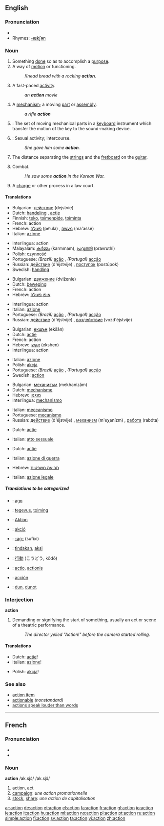 ==English==

===Pronunciation===
*{{audio|en-us-action.ogg|Audio (US)}}
*Rhymes: [[Rhymes:English:-ækʃən|-ækʃən]]

===Noun===
{{en-noun}} 

# Something [[done]] so as to accomplish a [[purpose]].
# A way of [[motion]] or functioning.
#: ''Knead bread with a rocking '''action'''.''
# A fast-paced [[activity]].
#: ''an '''action''' movie''
# A [[mechanism]]; a moving [[part]] or [[assembly]].
#: ''a rifle '''action'''''
#{{music}}: The set of moving mechanical parts in a [[keyboard]] instrument which transfer the motion of the key to the sound-making device.
# {{slang}}: Sexual activity; intercourse.
#: ''She gave him some '''action'''.''
#The distance separating the [[strin]]gs and the [[fretboard]] on the [[guitar]].
# {{military}} Combat.
#:''He saw some '''action''' in the Korean War.''
# {{law}} A [[charge]] or other process in a law court.

====Translations====
{{top|Something done so as to accomplish a purpose}}
*Bulgarian: [[действие]] (dejstvie) {{n}}
*Dutch: [[handeling]] {{f}}, [[actie]] {{f}}
*Finnish: [[teko]], [[toimenpide]], [[toiminta]]
*French: action {{f}}
*Hebrew: [[פעולה]] (pe‘ula) {{f}}, [[מעשה]] (ma'asse) {{m}}
*Italian: [[azione]] {{f}}
{{mid}}
*Interlingua: action
*Malayalam: [[കര്‍മ്മം]] (karmmam), [[പ്രവൃത്തി]] (pravruthi)
*Polish: [[czynność]] {{f}}
*Portuguese: ''(Brazil)'' [[ação]] {{f}}, ''(Portugal)'' [[acção]] {{f}}
*Russian: [[действие]] (d'éjstvije) {{n}}, [[поступок]] (postúpok) {{m}}
*Swedish: [[handling]]
{{bottom}}

{{top|A way of motion or functioning}}
*Bulgarian: [[движение]] (dviženie) {{n}}
*Dutch: [[beweging]] {{f}}
*French: action {{f}}
*Hebrew: [[אופן פעולה]] {{m}}
{{mid}}
*Interlingua: action
*Italian: [[azione]] {{f}}
*Portuguese: ''(Brazil)'' [[ação]] {{f}}, ''(Portugal)'' [[acção]] {{f}}
*Russian: [[действие]] (d'éjstvije) {{n}}, [[воздействие]] (vozd'éjstvije) {{n}}
{{bottom}}

{{top|A fast-paced activity}}
*Bulgarian: [[екшън]] (ekšǎn) {{m}}
*Dutch: [[actie]] {{f}}
*French: action {{f}}
*Hebrew: [[אקשן]] (ekshen)
*Interlingua: action
{{mid}}
*Italian: [[azione]] {{f}}
*Polish: [[akcja]] {{f}}
*Portuguese: ''(Brazil)'' [[ação]] {{f}}, ''(Portugal)'' [[acção]] {{f}}
*Swedish: [[action#Swedish|action]]
{{bottom}}

{{top|A mechanism}}
*Bulgarian: [[механизъм]] (mekhanizǎm) {{m}}
*Dutch: [[mechanisme]] {{n}}
*Hebrew: [[מנגנון]] {{m}}
*Interlingua: [[mechanismo]]
{{mid}}
*Italian: [[meccanismo]] {{m}}
*Portuguese: [[mecanismo]] {{m}}
*Russian: [[действие]] (d'éjstvije) {{n}}, [[механизм]] (m'eχanízm) {{m}}, [[работа]] (rabóta) {{f}}
{{bottom}}

{{top|Slang: Intercourse}}
*Dutch: [[actie]] {{f}}
{{mid}}
*Italian: [[atto sessuale]] {{m}}
{{bottom}}

{{top|Military: Combat}}
*Dutch: [[actie]] {{f}}
{{mid}}
*Italian: [[azione di guerra]] {{f}}
{{bottom}}

{{top|Law: A charge}}
*Hebrew: [[תביעה משפטית]] {{f}}
{{mid}}
*Italian: [[azione legale]] {{f}}
{{bottom}}

=====Translations to be categorized=====
{{checktrans}}
*{{ttbc|Esperanto}}: [[ago]]
*{{ttbc|Estonian}}: [[tegevus]], [[toiming]]
*{{ttbc|German}}: [[Aktion]] {{f}}
*{{ttbc|Hungarian}}: [[akció]]
*{{ttbc|Ido}}: [[-ag-]] (sufixi)
*{{ttbc|Indonesian}}: [[tindak]]an, [[aksi]]
*{{ttbc|Japanese}}: [[行動]] (こうどう, kōdō)
*{{ttbc|Latin}}: [[actio]], [[actionis]]
*{{ttbc|Spanish}}: [[acción]] {{f}}
*{{ttbc|Volapük}}: [[dun]], [[dunot]]

===Interjection===
'''action'''
# Demanding or signifying the start of something, usually an act or scene of a theatric performance.
#: ''The director yelled "Action!" before the camera started rolling.''

====Translations====
{{top}}
*Dutch: [[actie]]!
*Italian: [[azione]]! {{f}}
{{mid}}
*Polish: [[akcja]]!
{{bottom}}

===See also===
*[[action item]]
*[[actionable]] ''(nonstandard)''
*[[actions speak louder than words]]

----

==French==

===Pronunciation===
*{{IPA|/ak.sjɔ̃/}}
*{{SAMPA|/ak.sjO~/}}

===Noun===
'''action''' /ak.sjɔ̃/ /ak.sjɔ̃/ {{f}}
# action, [[act]]
# [[campaign]]: ''une action promotionnelle''
# [[stock]], [[share]]: ''une action de capitalisation''

[[ar:action]]
[[de:action]]
[[et:action]]
[[el:action]]
[[fa:action]]
[[fr:action]]
[[gl:action]]
[[io:action]]
[[ie:action]]
[[it:action]]
[[hu:action]]
[[ml:action]]
[[no:action]]
[[pl:action]]
[[pt:action]]
[[ru:action]]
[[simple:action]]
[[fi:action]]
[[sv:action]]
[[ta:action]]
[[vi:action]]
[[zh:action]]